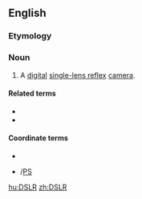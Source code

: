 ==English==

===Etymology===
{{initialism of|lang=en|digital single-lens reflex}}

===Noun===
{{en-noun}}

# {{lb|en|photography}} A [[digital]] [[single-lens reflex]] [[camera]].

====Related terms====
* {{l|en|SLR}}
* {{l|en|ZLR}}

====Coordinate terms====
* {{l|en|RF}}
* {{l|en|P&S}}/[[PS]]

[[hu:DSLR]]
[[zh:DSLR]]